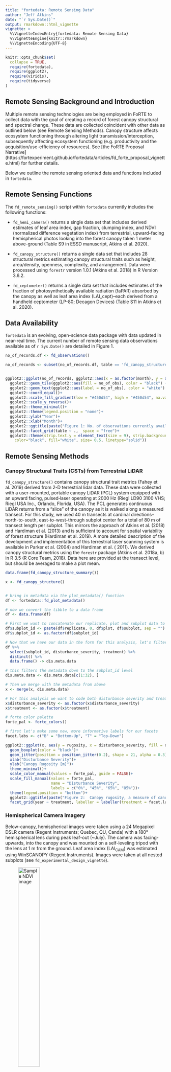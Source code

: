 ```yaml
---
title: "fortedata: Remote Sensing Data"
author: "Jeff Atkins"
date: "`r Sys.Date()`"
output: rmarkdown::html_vignette
vignette: >
  %\VignetteIndexEntry{fortedata: Remote Sensing Data}
  %\VignetteEngine{knitr::rmarkdown}
  %\VignetteEncoding{UTF-8}
---
```


```r
knitr::opts_chunk$set(
  collapse = TRUE,
  require(fortedata),
  require(ggplot2),
  require(viridis),
  require(tidyverse)
)

```

## Remote Sensing Background and Introduction
Multiple remote sensing technologies are being employed in FoRTE to collect data with the goal of creating a record of forest canopy structural and spectral change. These data are collected coincident with other data as outlined below (see Remote Sensing Methods). Canopy structure affects ecosystem functioning through altering light transmission/interception, subsequently affecting ecosystem functioning (e.g. productivity and the acquisition/use-efficiency of resources). See [the FoRTE Proposal Narrative] (https://fortexperiment.github.io/fortedata/articles/fd_forte_proposal_vignette.html) for further details. 

Below we outline the remote sensing oriented data and functions included in `fortedata`.

## Remote Sensing Functions

The `fd_remote_sensing()` script within `fortedata` currently includes the following functions:

* `fd_hemi_camera()` returns a single data set that includes derived estimates of leaf area index, gap fraction, clumping index, and NDVI (normalized difference vegetation index) from terrestrial, upward-facing hemispherical photos looking into the forest canopy taken 1 meter above-ground (Table S9 in ESSD manuscript, Atkins et al. 2020).

* `fd_canopy_structure()` returns a single data set that includes 28 structural metrics estimating canopy structural traits such as height, area/density, openness, complexity, and arrangement. Data were processed using  `forestr` version 1.0.1 (Atkins et al. 2018) in R Version 3.6.2.

* `fd_ceptometer()` returns a single data set that includes estimates of the fraction of photosynthetically available radiation (faPAR) absorbed by the canopy as well as leaf area index (LAI_cept)--each derived from a handheld ceptometer (LP-80; Decagon Devices) (Table S11 in Atkins et al. 2020).


## Data Availability

`fortedata` is an evolving, open-science data package with data updated in near-real time. The current number of remote sensing data observations available as of `r Sys.Date()` are detailed in Figure 1.
```r
no_of_records.df <- fd_observations()

no_of_records <- subset(no_of_records.df, table == 'fd_canopy_structure' | table == 'fd_hemi_camera')


ggplot2::ggplot(no_of_records, ggplot2::aes(x = as.factor(month), y = as.integer(year), fill= no_of_obs)) +
  ggplot2::geom_tile(ggplot2::aes(fill = no_of_obs), color = "black") +
  ggplot2::geom_text(ggplot2::aes(label = no_of_obs), color = "white") +
  ggplot2::coord_equal()+
  ggplot2::scale_fill_gradient(low = "#450d54", high = "#450d54", na.value = 'white')+
  ggplot2::scale_y_reverse()+
  ggplot2::theme_minimal()+
  ggplot2::theme(legend.position = "none")+
  ggplot2::ylab("Year")+
  ggplot2::xlab("Month")+
  ggplot2::ggtitle(paste("Figure 1: No. of observations currently available \nin each remote sensing function as of:", Sys.Date()))+
  ggplot2::facet_grid(table ~ .,  space = "free")+
  ggplot2::theme(strip.text.y = element_text(size = 9), strip.background = element_rect(
    color="black", fill="white", size= 0.5, linetype="solid"))

```

## Remote Sensing Methods

### Canopy Structural Traits (CSTs) from Terrestrial LiDAR

`fd_canopy_structure()` contains canopy structural trait metrics (Fahey et al. 2019) derived from 2-D terrestrial lidar data. These data were collected with a user-mounted, portable canopy LiDAR (PCL) system equipped with an upward facing, pulsed‐laser operating at 2000 Hz (Riegl LD90 3100 VHS; Riegl USA Inc., Orlando, Florida, USA). The PCL generates continuous LiDAR returns from a “slice” of the canopy as it is walked along a measured transect. For this study, we used 40 m transects at cardinal directions--north-to-south,  east-to-west--through subplot center for a total of 80 m of transect length per subplot. This mirrors the approach of Atkins et al. (2018) and Hardiman et al. (2013) and is sufficient to account for spatial variability of forest structure (Hardiman et al. 2019).  A more detailed description of the development and implementation of this terrestrial laser scanning system is available in Parker et al. (2004) and Hardiman et al. ( 2011).  We derived canopy structural metrics using the `forestr` package (Atkins et al. 2018a, b) in R 3.5 (R Core Team, 2018). Data here are provided at the transect level, but should be averaged to make a plot mean.


```r
data.frame(fd_canopy_structure_summary())
```

```r
x <- fd_canopy_structure()


# bring in metadata via the plot_metadata() function
df <- fortedata::fd_plot_metadata()

# now we convert the tibble to a data frame
df <- data.frame(df)

# First we want to concatenate our replicate, plot and subplot data to make a subplot_id column 
df$subplot_id <- paste(df$replicate, 0, df$plot, df$subplot, sep = "")
df$subplot_id <- as.factor(df$subplot_id)

# Now that we have our data in the form for this analysis, let's filter our metadata to the subplot level.
df %>%
  select(subplot_id, disturbance_severity, treatment) %>%
  distinct() %>%
  data.frame() -> dis.meta.data

# this filters the metadata down to the subplot_id level
dis.meta.data <- dis.meta.data[c(1:32), ]

# Then we merge with the metadata from above
x <- merge(x, dis.meta.data)

# For this analysis we want to code both disturbance severity and treatment as factors
x$disturbance_severity <- as.factor(x$disturbance_severity)
x$treatment <- as.factor(x$treatment)

# forte color palette
forte_pal <- forte_colors()

# first let's make some new, more informative labels for our facets
facet.labs <- c("B" = "Bottom-Up", "T" = "Top-Down")

ggplot2::ggplot(x, aes(y = rugosity, x = disturbance_severity, fill = disturbance_severity))+
  geom_boxplot(color = "black")+
  geom_jitter(position = position_jitter(0.2), shape = 21, alpha = 0.3)+
  xlab("Disturbance Severity")+
  ylab("Canopy Rugosity [m]")+
  theme_minimal()+
  scale_color_manual(values = forte_pal, guide = FALSE)+
  scale_fill_manual(values = forte_pal,
                    name = "Disturbance Severity",
                    labels = c("0%", "45%", "65%", "85%"))+
  theme(legend.position = "bottom")+
  ggplot2::ggtitle(paste("Figure 2:  Canopy rugosity, a measure of canopy structural \n complexity by replicate, by year"))+
  facet_grid(year ~ treatment, labeller = labeller(treatment = facet.labs)) 

```

### Hemispherical Camera Imagery

Below-canopy, hemispherical images  were taken using a 24 Megapixel DSLR camera (Regent Instruments; Quebec, QU, Canda) with a 180° hemispherical lens during peak leaf-out (~July). The camera was facing-upwards, into the canopy and was mounted on a self-leveling tripod with the lens at 1 m from the ground. Leaf area index (LAI~CAM~) was estimated using WinSCANOPY (Regent Instruments). Images were taken at all nested subplots (see `fd_experimental_design_vignette`). 
  

![Sample NDVI image](https://user-images.githubusercontent.com/8354517/87794606-dd8b0c80-c814-11ea-982a-5b3ee7920d86.jpg){width=40%}
  
![REU student Evan Paris taking images of the canopy using the NDVI camera](https://user-images.githubusercontent.com/8354517/87785843-e83ea500-c806-11ea-8218-d04d0f6d3a1d.jpg){width=50%}
    
```r
fd_hemi_camera()
```

```r
x <- fd_hemi_camera()

# bring in metadata via the plot_metadata() function
df <- fortedata::fd_plot_metadata()

# now we convert the tibble to a data frame
df <- data.frame(df)

# First we want to concatenate our replicate, plot and subplot data to make a subplot_id column 
df$subplot_id <- paste(df$replicate, 0, df$plot, df$subplot, sep = "")
df$subplot_id <- as.factor(df$subplot_id)

# Now that we have our data in the form for this analysis, let's filter our metadata to the subplot level.
df %>%
  select(subplot_id, disturbance_severity, treatment) %>%
  distinct() %>%
  data.frame() -> dis.meta.data

# this filters the metadata down to the subplot_id level
dis.meta.data <- dis.meta.data[c(1:32), ]

# Then we merge with the metadata from above
x <- merge(x, dis.meta.data)

# For this analysis we want to code both disturbance severity and treatment as factors
x$disturbance_severity <- as.factor(x$disturbance_severity)
x$treatment <- as.factor(x$treatment)

# forte color palette
forte_pal <- forte_colors()

# first let's make some new, more informative labels for our facets
facet.labs <- c("B" = "Bottom-Up", "T" = "Top-Down")

# let's look at distribution by year, by disturbance severity and treatment
ggplot(x, aes(y = lai_cam, x = disturbance_severity, fill = disturbance_severity))+
  geom_boxplot(color = "black")+
  geom_jitter(position = position_jitter(0.2), shape = 21, alpha = 0.3)+
  xlab("Disturbance Severity")+
  ylab("Leaf Area Index")+
  theme_minimal()+
  scale_color_manual(values = forte_pal, guide = FALSE)+
  scale_fill_manual(values = forte_pal,
                    name = "Disturbance Severity",
                    labels = c("0%", "45%", "65%", "85%"))+
  theme(legend.position = "bottom")+
  facet_grid(. ~ treatment, labeller = labeller(treatment = facet.labs))

```

### Light Interception

Light data--as *fpar*, the fraction of photosynthetically available radiation absorbed by the canopy--was acquired using a Decagon LP-80 handheld ceptometer (Decagon Devices; Pullman, Washington). *fpar* is the ratio of PAR above the canopy, to that measured below. *fpar* is assumed to be the difference between the two values. Below-canopy PAR measurements for each plot were taken along north-south and east-west transects (similar to PCL data above), with measurements taken every 1 to 3 m for a total of 30 - 60 measurements then averaged to make a subplot level mean of below-canopy PAR. Above-canopy PAR measurements were taken in open areas to ensure no interference from the canopy. 

```r
fd_ceptometer()
```


```r
x <- fd_ceptometer()

# bring in metadata via the plot_metadata() function
df <- fortedata::fd_plot_metadata()

# now we converte the tibble to a data frame
df <- data.frame(df)

# First we want to concatenate our replicate, plot and subplot data to make a subplot_id column 
df$subplot_id <- paste(df$replicate, 0, df$plot, df$subplot, sep = "")
df$subplot_id <- as.factor(df$subplot_id)

# Now that we have our data in the form for this analysis, let's filter our metadata to the subplot level.
df %>%
  select(subplot_id, disturbance_severity, treatment) %>%
  distinct() %>%
  data.frame() -> dis.meta.data

# this filters the metadata down to the subplot_id level
dis.meta.data <- dis.meta.data[c(1:32), ]

# Then we merge with the metadata from above
x <- merge(x, dis.meta.data)

# For this analysis we want to code both disturbance severity and treatment as factors
x$disturbance_severity <- as.factor(x$disturbance_severity)
x$treatment <- as.factor(x$treatment)

# forte color palette
forte_pal <- forte_colors()

# first let's make some new, more informative labels for our facets
facet.labs <- c("B" = "Bottom-Up", "T" = "Top-Down")

# let's look at distribution by year, by disturbance severity and treatment
ggplot(x, aes(y = fapar, x = disturbance_severity, fill = disturbance_severity))+
  geom_boxplot(color = "black")+
  geom_jitter(position = position_jitter(0.2), shape = 21, alpha = 0.3)+
  xlab("Disturbance Severity")+
  ylab("faPAR")+
  theme_minimal()+
  scale_color_manual(values = forte_pal, guide = FALSE)+
  scale_fill_manual(values = forte_pal,
                    name = "Disturbance Severity",
                    labels = c("0%", "45%", "65%", "85%"))+
  theme(legend.position = "bottom")+
  facet_grid(. ~ treatment, labeller = labeller(treatment = facet.labs))

```

## References
[Atkins, J. W., Bohrer, G., Fahey, R. T., Hardiman, B. S., Morin, T. H., Stovall, A. E., ... & Gough, C. M. (2018). Quantifying vegetation and canopy structural complexity from terrestrial LiDAR data using the forestr r package. Methods in Ecology and Evolution, 9(10), 2057-2066.](https://besjournals.onlinelibrary.wiley.com/doi/pdf/10.1111/2041-210X.13061)

[Atkins, J. W., Fahey, R. T., Hardiman, B. S., & Gough, C. M. (2018). Forest canopy structural complexity and light absorption relationships at the subcontinental scale. Journal of Geophysical Research: Biogeosciences, 123(4), 1387-1405.](https://agupubs.onlinelibrary.wiley.com/doi/pdf/10.1002/2017JG004256)
 
[Atkins, J. W., Agee, E., Barry, A., Dahlin, K. M., Dorheim, K., Grigri, M. S., ... & McGuigan, C. (2020). The fortedata R package: open-science datasets from a manipulative experiment testing forest resilience. Earth System Science Data Discussions, 1-18.](https://essd.copernicus.org/preprints/essd-2020-112/essd-2020-112.pdf)

[Hardiman, B. S., Bohrer, G., Gough, C. M., Vogel, C. S., & Curtis, P. S. (2011). The role of canopy structural complexity in wood net primary production of a maturing northern deciduous forest. Ecology, 92(9), 1818-1827.](https://esajournals.onlinelibrary.wiley.com/doi/pdf/10.1890/10-2192.1?casa_token=MQZpgQKa6ewAAAAA:DSJJvB1zmKSdyDGGjQzVdvBfobmyYlp1uOl2oa9fn8mvetH1-z2fgqdnyD5EJxPjRPqUHOx4Jn1c-Q)

[Hardiman, B. S., Gough, C. M., Halperin, A., Hofmeister, K. L., Nave, L. E., Bohrer, G., & Curtis, P. S. (2013). Maintaining high rates of carbon storage in old forests: A mechanism linking canopy structure to forest function. Forest Ecology and Management, 298, 111-119.](https://www.sciencedirect.com/science/article/pii/S0378112713001254?casa_token=FSJdcOIwwIgAAAAA:0u-usQHRIsHQipxdgFRnkLpDLpjvoV2yMueSmilbJq0nvXOp9Vmx6RFcpVxtFJxKN-pxqjEl)

[Hardiman, B. S., LaRue, E. A., Atkins, J. W., Fahey, R. T., Wagner, F. W., & Gough, C. M. (2018). Spatial variation in canopy structure across forest landscapes. Forests, 9(8), 474.](https://www.mdpi.com/1999-4907/9/8/474/htm)

[Parker, G. G., Harding, D. J., & Berger, M. L. (2004). A portable LIDAR system for rapid determination of forest canopy structure. Journal of Applied Ecology, 41(4), 755-767.](https://besjournals.onlinelibrary.wiley.com/doi/pdf/10.1111/j.0021-8901.2004.00925.x)
